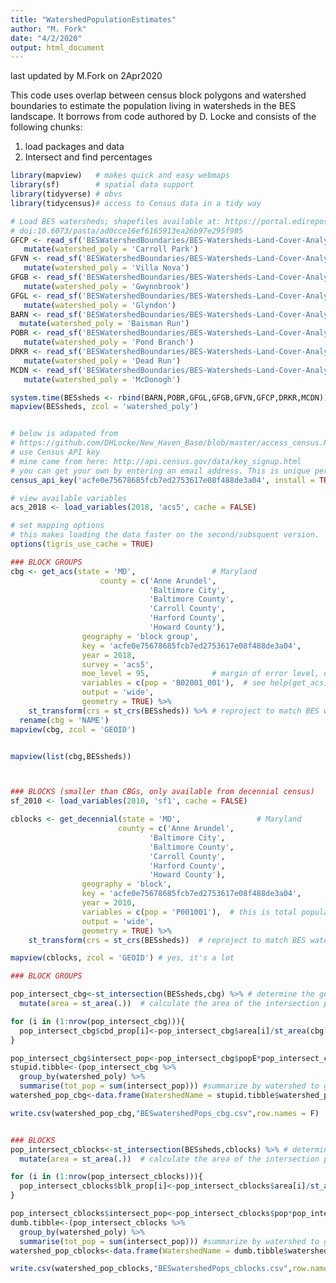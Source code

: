 ```yaml
---
title: "WatershedPopulationEstimates"
author: "M. Fork"
date: "4/2/2020"
output: html_document
---
```


last updated by M.Fork on 2Apr2020

This code uses overlap between census block polygons and watershed boundaries to estimate the population living in watersheds in the BES landscape. It borrows from code authored by D. Locke and consists of the following chunks:

1. load packages and data
2. Intersect and find percentages

```r

library(mapview)   # makes quick and easy webmaps
library(sf)        # spatial data support
library(tidyverse) # obvs
library(tidycensus)# access to Census data in a tidy way 

# Load BES watersheds; shapefiles available at: https://portal.edirepository.org/nis/mapbrowse?packageid=knb-lter-bes.3200.100
# doi:10.6073/pasta/ad0cce16ef6165913ea26b97e295f985
GFCP <- read_sf('BESWatershedBoundaries/BES-Watersheds-Land-Cover-Analysis/01m/BES Watershed Boundary Shapefiles/Carroll_Park.shp') %>%
   mutate(watershed_poly = 'Carroll Park')
GFVN <- read_sf('BESWatershedBoundaries/BES-Watersheds-Land-Cover-Analysis/01m/BES Watershed Boundary Shapefiles/Villa_Nova.shp') %>% 
   mutate(watershed_poly = 'Villa Nova')
GFGB <- read_sf('BESWatershedBoundaries/BES-Watersheds-Land-Cover-Analysis/01m/BES Watershed Boundary Shapefiles/Gwynnbrook.shp') %>% 
   mutate(watershed_poly = 'Gwynnbrook')
GFGL <- read_sf('BESWatershedBoundaries/BES-Watersheds-Land-Cover-Analysis/01m/BES Watershed Boundary Shapefiles/Glyndon.shp') %>% 
   mutate(watershed_poly = 'Glyndon')
BARN <- read_sf('BESWatershedBoundaries/BES-Watersheds-Land-Cover-Analysis/01m/BES Watershed Boundary Shapefiles/Baisman_Run.shp') %>% 
  mutate(watershed_poly = 'Baisman Run')
POBR <- read_sf('BESWatershedBoundaries/BES-Watersheds-Land-Cover-Analysis/01m/BES Watershed Boundary Shapefiles/Pond_Branch.shp') %>%
   mutate(watershed_poly = 'Pond Branch')
DRKR <- read_sf('BESWatershedBoundaries/BES-Watersheds-Land-Cover-Analysis/01m/BES Watershed Boundary Shapefiles/Dead_Run.shp') %>% 
   mutate(watershed_poly = 'Dead Run')
MCDN <- read_sf('BESWatershedBoundaries/BES-Watersheds-Land-Cover-Analysis/01m/BES Watershed Boundary Shapefiles/McDonogh.shp') %>% 
   mutate(watershed_poly = 'McDonogh')

system.time(BESsheds <- rbind(BARN,POBR,GFGL,GFGB,GFVN,GFCP,DRKR,MCDN))
mapview(BESsheds, zcol = 'watershed_poly')


# below is adapated from 
# https://github.com/DHLocke/New_Haven_Base/blob/master/access_census.R
# use Census API key
# mine came from here: http://api.census.gov/data/key_signup.html
# you can get your own by entering an email address. This is unique per user
census_api_key('acfe0e75678685fcb7ed2753617e08f488de3a04', install = TRUE, overwrite = TRUE)

# view available variables
acs_2018 <- load_variables(2018, 'acs5', cache = FALSE)

# set mapping options
# this makes loading the data faster on the second/subsquent version.
options(tigris_use_cache = TRUE)

### BLOCK GROUPS
cbg <- get_acs(state = 'MD',                 # Maryland
                    county = c('Anne Arundel',
                               'Baltimore City', 
                               'Baltimore County',
                               'Carroll County',
                               'Harford County',
                               'Howard County'), 
                geography = 'block group',   
                key = 'acfe0e75678685fcb7ed2753617e08f488de3a04',
                year = 2018,                 
                survey = 'acs5',             
                moe_level = 95,              # margin of error level, default is 90 I prefer the tighter 95
                variables = c(pop = 'B02001_001'),  # see help(get_acs) and the tidycensus links above, this is total population
                output = 'wide',
                geometry = TRUE) %>% 
    st_transform(crs = st_crs(BESsheds)) %>% # reproject to match BES watershed data
  rename(cbg = 'NAME')
mapview(cbg, zcol = 'GEOID')


mapview(list(cbg,BESsheds))



### BLOCKS (smaller than CBGs, only available from decennial census)
sf_2010 <- load_variables(2010, 'sf1', cache = FALSE)

cblocks <- get_decennial(state = 'MD',                 # Maryland
                        county = c('Anne Arundel',
                               'Baltimore City', 
                               'Baltimore County',
                               'Carroll County',
                               'Harford County',
                               'Howard County'), 
                geography = 'block',   
                key = 'acfe0e75678685fcb7ed2753617e08f488de3a04',
                year = 2010, 
                variables = c(pop = 'P001001'),  # this is total population for the decennial 'sf1' dataset (see sf_2010)
                output = 'wide',
                geometry = TRUE) %>% 
    st_transform(crs = st_crs(BESsheds))  # reproject to match BES watershed data

mapview(cblocks, zcol = 'GEOID') # yes, it's a lot

```

```r

### BLOCK GROUPS

pop_intersect_cbg<-st_intersection(BESsheds,cbg) %>% # determine the geometry of the individual intersections between the BES watersheds and the census block groups
  mutate(area = st_area(.))  # calculate the area of the intersection polygons

for (i in (1:nrow(pop_intersect_cbg))){
  pop_intersect_cbg$cbd_prop[i]<-pop_intersect_cbg$area[i]/st_area(cbg[which(cbg$GEOID==pop_intersect_cbg$GEOID[i]),]) #for each intersection polygon, determine the proportion of the whole census block group it makes up
}

pop_intersect_cbg$intersect_pop<-pop_intersect_cbg$popE*pop_intersect_cbg$cbd_prop #multiply these proportions by the census block group population
stupid.tibble<-(pop_intersect_cbg %>% 
  group_by(watershed_poly) %>% 
  summarise(tot_pop = sum(intersect_pop))) #summarize by watershed to get the population of the whole watershed
watershed_pop_cbg<-data.frame(WatershedName = stupid.tibble$watershed_poly, TotalEstimPop = stupid.tibble$tot_pop)

write.csv(watershed_pop_cbg,"BESwatershedPops_cbg.csv",row.names = F)


### BLOCKS
pop_intersect_cblocks<-st_intersection(BESsheds,cblocks) %>% # determine the geometry of the individual intersections between the BES watersheds and the census blocks
  mutate(area = st_area(.))  # calculate the area of the intersection polygons

for (i in (1:nrow(pop_intersect_cblocks))){
  pop_intersect_cblocks$blk_prop[i]<-pop_intersect_cblocks$area[i]/st_area(cblocks[which(cblocks$GEOID==pop_intersect_cblocks$GEOID[i]),]) #for each intersection polygon, determine the proportion of the whole census block group it makes up
}

pop_intersect_cblocks$intersect_pop<-pop_intersect_cblocks$pop*pop_intersect_cblocks$blk_prop #multiply these proportions by the census block group population
dumb.tibble<-(pop_intersect_cblocks %>% 
  group_by(watershed_poly) %>% 
  summarise(tot_pop = sum(intersect_pop))) #summarize by watershed to get the population of the whole watershed
watershed_pop_cblocks<-data.frame(WatershedName = dumb.tibble$watershed_poly, TotalEstimPop = dumb.tibble$tot_pop)

write.csv(watershed_pop_cblocks,"BESwatershedPops_cblocks.csv",row.names = F)

```

